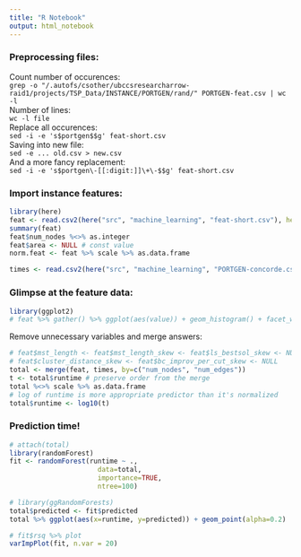 ```yaml
---
title: "R Notebook"
output: html_notebook
---
```


### Preprocessing files:
Count number of occurences:  
`grep -o "/.autofs/csother/ubccsresearcharrow-raid1/projects/TSP_Data/INSTANCE/PORTGEN/rand/" PORTGEN-feat.csv | wc -l`  
Number of lines:  
`wc -l file`  
Replace all occurences:  
`sed -i -e 's$portgen$$g' feat-short.csv`  
Saving into new file:  
`sed -e ... old.csv > new.csv`  
And a more fancy replacement:  
`sed -i -e 's$portgen\-[[:digit:]]\+\-$$g' feat-short.csv`  

### Import instance features:
```r
library(here)
feat <- read.csv2(here("src", "machine_learning", "feat-short.csv"), header = TRUE, sep = ",", dec = ".")
summary(feat)
feat$num_nodes %<>% as.integer
feat$area <- NULL # const value
norm.feat <- feat %>% scale %>% as.data.frame
```

```r
times <- read.csv2(here("src", "machine_learning", "PORTGEN-concorde.csv"), sep=",", dec = ".")
```

### Glimpse at the feature data:
```r
library(ggplot2)
# feat %>% gather() %>% ggplot(aes(value)) + geom_histogram() + facet_wrap(~key, scales="free", ncol = 5)
```

Remove unnecessary variables and merge answers:
```r
# feat$mst_length <- feat$mst_length_skew <- feat$ls_bestsol_skew <- NULL
# feat$cluster_distance_skew <- feat$bc_improv_per_cut_skew <- NULL
total <- merge(feat, times, by=c("num_nodes", "num_edges"))
t <- total$runtime # preserve order from the merge
total %<>% scale %>% as.data.frame
# log of runtime is more appropriate predictor than it's normalized
total$runtime <- log10(t)
```

### Prediction time!
```r
# attach(total)
library(randomForest)
fit <- randomForest(runtime ~ .,
                      data=total,
                      importance=TRUE,
                      ntree=100)
```

```r
# library(ggRandomForests)
total$predicted <- fit$predicted
total %>% ggplot(aes(x=runtime, y=predicted)) + geom_point(alpha=0.2)
```
```r
# fit$rsq %>% plot
varImpPlot(fit, n.var = 20)
```

